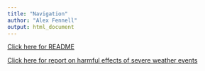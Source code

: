 ```yaml
---
title: "Navigation"
author: "Alex Fennell"
output: html_document
---
```



[Click here for README](https://github.com/afenne4/Reproducible-Research-CP2/blob/main/docs/README.html)

[Click here for report on harmful effects of severe weather events](https://afenne4.github.io/Reproducible-Research-CP2/CP2script.html)